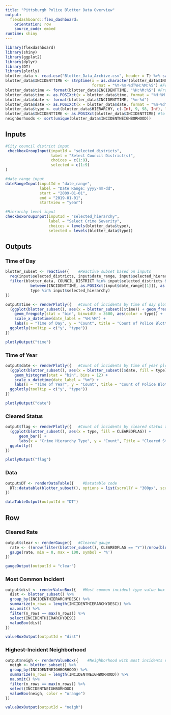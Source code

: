 ```yaml
---
title: "Pittsburgh Police Blotter Data Overview"
output: 
  flexdashboard::flex_dashboard:
    orientation: row
    source_code: embed
runtime: shiny
---
```


```r
library(flexdashboard)
library(shiny)
library(ggplot2)
library(dplyr)
library(DT)
library(plotly)
blotter_data <- read.csv("Blotter_Data_Archive.csv", header = T) %>% sample_frac(., 0.2)
blotter_data$INCIDENTTIME <- strptime(x = as.character(blotter_data$INCIDENTTIME),
                                      format = "%Y-%m-%dT%H:%M:%S") #From factor to datetime
blotter_data$time <- format(blotter_data$INCIDENTTIME, "%H:%M:%S") #From datetime to character
blotter_data$time <- as.POSIXct(x = blotter_data$time, format = "%H:%M:%S") #From character to continuous time var
blotter_data$date <- format(blotter_data$INCIDENTTIME, "%m-%d")
blotter_data$date <- as.POSIXct(x = blotter_data$date, format = "%m-%d")
blotter_data$type <- cut(blotter_data$HIERARCHY, c(-Inf, 9, 98, Inf), labels = c("Type 1 - Major Crime", "Type 2 - Minor Crime", "No Data or None"))
blotter_data$INCIDENTTIME <- as.POSIXct(blotter_data$INCIDENTTIME) #to avoid POSIXlt error
neighborhoods <- sort(unique(blotter_data$INCIDENTNEIGHBORHOOD))
```

Inputs {.sidebar}
-----------------------------------------------------------------------

```r
#City council district input
 checkboxGroupInput(inputId = "selected_districts",
                    label = "Select Council District(s)",
                    choices = c(1:9),
                    selected = c(1:9)
)

#date range input
dateRangeInput(inputId = "date_range",
               label = "Date Range: yyyy-mm-dd",
               start = "2009-01-01",
               end = "2019-01-01",
               startview = "year")

#Hierarchy level input
checkboxGroupInput(inputId = "selected_hierarchy",
                   label = "Select Crime Severity",
                   choices = levels(blotter_data$type),
                   selected = levels(blotter_data$type))
```

Outputs {.tabset}
-----------------------------------------------------------------------

### Time of Day

```r
blotter_subset <- reactive({    #Reactive subset based on inputs
  req(input$selected_districts, input$date_range, input$selected_hierarchy)
  filter(blotter_data, COUNCIL_DISTRICT %in% input$selected_districts & 
           between(INCIDENTTIME, as.POSIXct(input$date_range[[1]]), as.POSIXct(input$date_range[[2]])) &
           type %in% input$selected_hierarchy)
})

output$time <- renderPlotly({   #Count of incidents by time of day plot
  (ggplot(blotter_subset(), aes(x = blotter_subset()$time)) + geom_freqpoly(stat = "bin", binwidth = 3600) +
    geom_freqpoly(stat = "bin", binwidth = 3600, aes(color = type)) +
    scale_x_datetime(date_label = "%H:%M") +
    labs(x = "Time of Day", y = "Count", title = "Count of Police Blotter Incidents by Time of Day")) %>%
  ggplotly(tooltip = c("y", "type"))
})
```

```r
plotlyOutput("time")
```


### Time of Year

```r
output$date <- renderPlotly({   #Count of incidents by time of year plot
  (ggplot(blotter_subset(), aes(x = blotter_subset()$date, fill = type)) + 
    geom_histogram(stat = "bin", bins = 12) +
    scale_x_datetime(date_label = "%m") +
    labs(x = "Time of Year", y = "Count", title = "Count of Police Blotter Incidents by Time of Year and Type")) %>%
  ggplotly(tooltip = c("y", "type"))
})
```

```r
plotlyOutput("date")
```


### Cleared Status

```r
output$flag <- renderPlotly({   #Count of incidents by cleared status and hierarchy type
  (ggplot(blotter_subset(), aes(x = type, fill = CLEAREDFLAG)) +
      geom_bar() +
      labs(x = "Crime Hierarchy Type", y = "Count", Title = "Cleared Status by Hierarchy Type")) %>%
  ggplotly()
})
```

```r
plotlyOutput("flag")
```

### Data

```r
output$DT <- renderDataTable({    #Datatable code
  DT::datatable(blotter_subset(), options = list(scrollY = "300px", scrollX = T))
})
```

```r
dataTableOutput(outputId = "DT")
```

Row 
-----------------------------------------------------------------------

### Cleared Rate

```r
output$clear <- renderGauge({   #Cleared gauge
  rate <- ((nrow(filter(blotter_subset(), CLEAREDFLAG == "Y"))/nrow(blotter_subset())) * 100) %>% signif(2)
  gauge(rate, min = 0, max = 100, symbol = '%')
})
```

```r
gaugeOutput(outputId = "clear")
```

### Most Common Incident

```r
output$dist <- renderValueBox({   #Most common incident type value box
  dist <- blotter_subset() %>% 
  group_by(INCIDENTHIERARCHYDESC) %>%
  summarize(n_rows = length(INCIDENTHIERARCHYDESC)) %>%
  na.omit() %>%
  filter(n_rows == max(n_rows)) %>%
  select(INCIDENTHIERARCHYDESC)
  valueBox(dist)
})
```

```r
valueBoxOutput(outputId = "dist")
```

### Highest-Incident Neighborhood

```r
output$neigh <- renderValueBox({    #Neighborhood with most incidents value box
  neigh <- blotter_subset() %>% 
  group_by(INCIDENTNEIGHBORHOOD) %>%
  summarize(n_rows = length(INCIDENTNEIGHBORHOOD)) %>%
  na.omit() %>%
  filter(n_rows == max(n_rows)) %>%
  select(INCIDENTNEIGHBORHOOD)
  valueBox(neigh, color = "orange")
})
```

```r
valueBoxOutput(outputId = "neigh")
```

